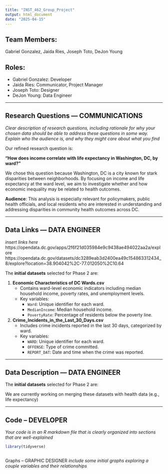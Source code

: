 ```yaml
---
title: "INST_462_Group_Project"
output: html_document
date: "2025-04-15"
---
```


## Team Members:
Gabriel Gonzalez, Jaida Ries, Joseph Toto, DeJon Young
 

## Roles:
- Gabriel Gonzalez: Developer 
- Jaida Ries: Communicator, Project Manager
- Joseph Toto: Designer
- DeJon Young: Data Engineer

---

## Research Questions — COMMUNICATIONS
*Clear description of research questions, including rationale for why your chosen data should be able to address these questions in some way. Explain who the audience is, and why they might care about what you find*

Our refined research question is:

**"How does income correlate with life expectancy in Washington, DC, by ward?"**

We chose this question because Washington, DC is a city known for stark disparities between neighborhoods. By focusing on income and life expectancy at the ward level, we aim to investigate whether and how economic inequality may be related to health outcomes.

**Audience**: This analysis is especially relevant for policymakers, public health officials, and local residents who are interested in understanding and addressing disparities in community health outcomes across DC.

---

## Data Links — DATA ENGINEER
*insert links here*
https://opendata.dc.gov/apps/2f6f21d035984e9c9438ae494022aa2a/explore 
https://opendata.dc.gov/datasets/dc3289eab3d2400ea49c154863312434_8/explore?location=38.904042%2C-77.012050%2C10.64 

The **initial datasets** selected for Phase 2 are:

1. **Economic Characteristics of DC Wards.csv**  
   - Contains ward-level economic indicators including median household income, poverty rates, and unemployment levels.
   - Key variables:
     - `Ward`: Unique identifier for each ward.
     - `MedianIncome`: Median household income.
     - `PovertyRate`: Percentage of residents below the poverty line.

2. **Crime_Incidents_in_the_Last_30_Days.csv**  
   - Includes crime incidents reported in the last 30 days, categorized by ward.
   - Key variables:
     - `WARD`: Unique identifier for each ward.
     - `OFFENSE`: Type of crime committed.
     - `REPORT_DAT`: Date and time when the crime was reported.

---

## Data Description — DATA ENGINEER

The **initial datasets** selected for Phase 2 are:




We are currently working on merging these datasets with health data (e.g., life expectancy)

---

## Code -- DEVELOPER
*Your code is in an R markdown file that is clearly organized into sections that are well-explained*
```r
library(tidyverse)
```



```r

```



Graphs -- GRAPHIC DESIGNER 
*include some initial graphs exploring a couple variables and their relationships*

```r

```
